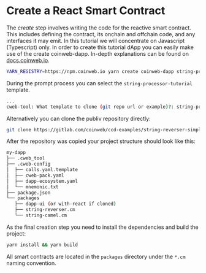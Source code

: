 # Create a React Smart Contract

The _create_ step involves writing the code for the reactive smart contract.
This includes defining the contract, its onchain and offchain code, and any
interfaces it may emit. In this tutorial we will concentrate on Javascript
(Typescript) only. In order to create this tutorial dApp you can easily make use
of the create coinweb-dapp. In-depth explanations can be found on
[docs.coinweb.io](https://docs.coinweb.io/).

```bash
YARN_REGISTRY=https://npm.coinweb.io yarn create coinweb-dapp string-processor
```

During the prompt process you can select the `string-processor-tutorial`
template.

```bash
...
cweb-tool: What template to clone (git repo url or example)?: string-processor-tutorial
```

Alternatively you can clone the publiv repository directly:

```bash
git clone https://gitlab.com/coinweb/ccd-examples/string-reverser-simple.git
```

After the repository was copied your project structure should look like this:

```bash
my-dapp
├── .cweb_tool
├── .cweb-config
│  ├── calls.yaml.template
│  ├── cweb-pack.yaml
│  ├── dapp-ecosystem.yaml
│  └── mnemonic.txt
├── package.json
└── packages
   ├── dapp-ui (or with-react if cloned)
   ├── string-reverser.cm
   └── string-camel.cm

```

As the final creation step you need to install the dependencies and build the
project:

```bash
yarn install && yarn build
```

All smart contracts are located in the `packages` directory under the `*.cm`
naming convention.
